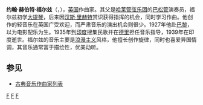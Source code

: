 {{Infobox classical
| 中文名 = 福尔兹
| 画像 =Foulds portrait.jpg
| 附注 =     
| 原文名 = Charles Hubert Hastings Parry
| 国别 = 英国   
| 出生日期 = 1880年11月1日
| 出生地 = 曼彻斯特
| 逝世日期 = 1939年4月25日(58歲)
| 逝世地 = 加尔各答
| 所属时期 = 浪漫主义，20世纪
| 所属乐派 =  
| 擅长作品类型 = 管弦乐，合唱，钢琴曲
| 代表作 = 管弦乐组曲《希腊》《三首曼荼罗》，声乐协奏曲《凯尔特竖琴》，合唱《战争安魂曲》，钢琴小品《四月英格兰》
| 师从 = 
| 学生 = 
| 官方网站 = 
}}

'''约翰·赫伯特·福尔兹'''（{{lang-en|'''John Herbert Foulds'''}}，{{bd|1880年|11月1日|1939年|4月25日|}}），[[英国|英国]]作曲家。其父是[[哈莱管弦乐团|哈莱管弦乐团]]的[[巴松管|巴松管]]演奏员，福尔兹初学[[大提琴|大提琴]]，后来因[[汉斯·里赫特|汉斯·里赫特]]赏识获得指挥的机会，同时学习作曲。他创作的轻音乐在英国广受欢迎，而严肃音乐的演出机会则很少。1927年他赴[[巴黎|巴黎]]，以为电影配乐为生。1935年到[[印度|印度]]搜集民歌并在[[德里|德里]]担任音乐指导，1939年在印度逝世。福尔兹的音乐主要是[[浪漫主义音乐|浪漫主义]]风格，他擅长创作旋律，同时也喜爱异国情调，其音乐通常富于描绘性，优美动听。

==参见==
* [[古典音乐作曲家列表|古典音乐作曲家列表]]


{{Authority control}}
[[Category:英格兰古典音乐作曲家|F]]
[[Category:浪漫主义作曲家|F]]
[[Category:20世纪作曲家|F]]